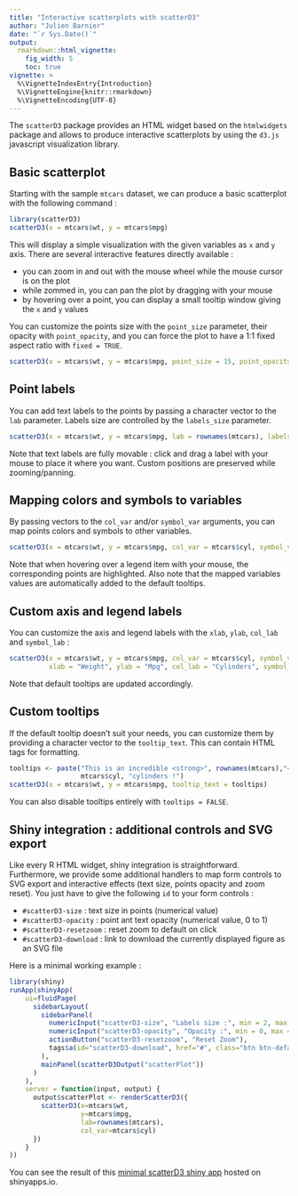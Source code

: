 ```yaml
---
title: "Interactive scatterplots with scatterD3"
author: "Julien Barnier"
date: "`r Sys.Date()`"
output: 
  rmarkdown::html_vignette:
    fig_width: 5
    toc: true
vignette: >
  %\VignetteIndexEntry{Introduction}
  %\VignetteEngine{knitr::rmarkdown}
  %\VignetteEncoding{UTF-8}
---
```


The `scatterD3` package provides an HTML widget based on the `htmlwidgets` package and allows to produce interactive scatterplots by using the `d3.js` javascript visualization library.

## Basic scatterplot

Starting with the sample `mtcars` dataset, we can produce a basic scatterplot with the following command :

```r
library(scatterD3)
scatterD3(x = mtcars$wt, y = mtcars$mpg)
```

This will display a simple visualization with the given variables as `x` and `y` axis. There are several interactive features directly available :

- you can zoom in and out with the mouse wheel while the mouse cursor is on the plot
- while zommed in, you can pan the plot by dragging with your mouse
- by hovering over a point, you can display a small tooltip window giving the `x` and `y` values

You can customize the points size with the `point_size` parameter, their opacity with `point_opacity`, and you can force the plot to have a 1:1 fixed aspect ratio with `fixed = TRUE`.

```r
scatterD3(x = mtcars$wt, y = mtcars$mpg, point_size = 15, point_opacity = 0.5, fixed = TRUE)
```

## Point labels

You can add text labels to the points by passing a character vector to the `lab` parameter. Labels size are controlled by the `labels_size` parameter.

```r
scatterD3(x = mtcars$wt, y = mtcars$mpg, lab = rownames(mtcars), labels_size = 9)
```

Note that text labels are fully movable : click and drag a label with your mouse to place it where you want. Custom positions are preserved while zooming/panning.


## Mapping colors and symbols to variables

By passing vectors to the `col_var` and/or `symbol_var` arguments, you can map points colors and symbols to other variables.

```r
scatterD3(x = mtcars$wt, y = mtcars$mpg, col_var = mtcars$cyl, symbol_var = mtcars$gear)
```

Note that when hovering over a legend item with your mouse, the corresponding points are highlighted. Also note that the mapped variables values are automatically added to the default tooltips.


## Custom axis and legend labels

You can customize the axis and legend labels with the `xlab`, `ylab`, `col_lab` and `symbol_lab` :

```r
scatterD3(x = mtcars$wt, y = mtcars$mpg, col_var = mtcars$cyl, symbol_var = mtcars$gear,
          xlab = "Weight", ylab = "Mpg", col_lab = "Cylinders", symbol_lab = "Gears")
```

Note that default tooltips are updated accordingly.


## Custom tooltips

If the default tooltip doesn't suit your needs, you can customize them by providing a character vector to the `tooltip_text`. This can contain HTML tags for formatting.

```r
tooltips <- paste("This is an incredible <strong>", rownames(mtcars),"</strong><br />with ", 
                  mtcars$cyl, "cylinders !")
scatterD3(x = mtcars$wt, y = mtcars$mpg, tooltip_text = tooltips)
```

You can also disable tooltips entirely with `tooltips = FALSE`.

## Shiny integration : additional controls and SVG export

Like every R HTML widget, shiny integration is straightforward. Furthermore, we provide some additional
handlers to map form controls to SVG export and interactive effects (text size, points opacity and zoom reset).
You just have to give the following `id` to your form controls :

- `#scatterD3-size` : text size in points (numerical value)
- `#scatterD3-opacity` : point ant text opacity (numerical value, 0 to 1)
- `#scatterD3-resetzoom` : reset zoom to default on click
- `#scatterD3-download` : link to download the currently displayed figure as an SVG file

Here is a minimal working example :

```R
library(shiny)
runApp(shinyApp(
    ui=fluidPage(
      sidebarLayout(
        sidebarPanel(
          numericInput("scatterD3-size", "Labels size :", min = 2, max = 30, value = 10),
          numericInput("scatterD3-opacity", "Opacity :", min = 0, max = 1, value = 1, step=0.05),
          actionButton("scatterD3-resetzoom", "Reset Zoom"),
          tags$a(id="scatterD3-download", href="#", class="btn btn-default", "Download SVG")
        ),
        mainPanel(scatterD3Output("scatterPlot"))
      )
    ),
    server = function(input, output) {
      output$scatterPlot <- renderScatterD3({
        scatterD3(x=mtcars$wt,
                  y=mtcars$mpg,
                  lab=rownames(mtcars),
                  col_var=mtcars$cyl)
      })
    }
))
```

You can see the result of this [minimal scatterD3 shiny app](https://juba.shinyapps.io/scatterD3_shiny_app) hosted on shinyapps.io.

